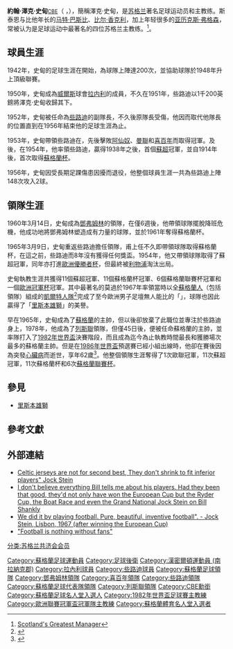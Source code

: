 {{noteTA
|T=zh-hans:乔克·斯泰恩; zh-hk:澤克·史甸;
|G1=Football
|G2=FAcup
|G3=蘇超
|G4=列斯聯
|G5=EPL
|G6=UEFA
|1=zh-hans:乔克·斯泰恩; zh-hk:澤克·史甸;
|2=zh-hans:斯泰恩; zh-hk:史甸;
|3=zh-hans:马特·巴斯比;zh-hk:麥·畢士比;zh-tw:馬特·巴斯比;
|4=zh-hans:流浪者;zh-hk:流浪;zh-tw:流浪者;
}}
{{Football manager infobox
| playername = 澤克·史甸
| image = [[File:Trainer_Jock_Stein_van_Celtic_in_het_Hiltonhotel,_Bestanddeelnr_924-3395.jpg|250px]]
| fullname = John Stein
| dateofbirth = {{birth date|1922|10|5}}
| cityofbirth =[[南拉納克郡|南拉納克郡]]<br>{{Link-en|巴爾本|Burnbank}}
| countryofbirth = {{UK}}[[蘇格蘭|蘇格蘭]]
| dateofdeath = {{death date and age|1985|9|10|1922|10|5}}
| cityofdeath = [[加的夫|加的夫]]
| countryofdeath = {{UK}}[[威爾斯|威爾斯]]
| currentclub = 已逝世
| position = [[中堅|中堅]]
| years = 1942-1950<br/>1950-1951<br/>1951-1956
| clubs = {{Link-en|艾比安流浪|Albion Rovers F.C. (Scotland)}}<br/>[[拉内利足球俱乐部|拉内利]]<br>[[凱爾特人足球俱樂部|些路迪]]
| caps(goals) = {{0}}200（0）<br/>?（?）<br/>148（2）
| manageryears = 1960-1964<br>1964-1965<br>1965-1978<br>1965<br>1978<br>1978-1985
| managerclubs = [[鄧弗姆林足球俱樂部|鄧弗姆林]]<br>[[希伯尼安足球俱樂部|喜百年]]<br>[[凱爾特人足球俱樂部|些路迪]]<br>[[蘇格蘭足球代表隊|蘇格蘭]]<br>[[利茲聯足球俱樂部|列斯聯]]<br>[[蘇格蘭足球代表隊|蘇格蘭]]
}}
'''約翰·澤克·史甸'''<small>[[CBE|CBE]]</small>（'''{{lang-en|John "Jock" Stein}}''' ，{{bd|1922年|10月5日|1985年|9月10日|catIdx=S}}），簡稱澤克·史甸，是[[苏格兰|苏格兰]]著名足球运动员和主教练。斯泰恩与比他年长的[[马特·巴斯比|马特·巴斯比]]、[[比尔·香克利|比尔·香克利]]，加上年轻很多的[[亚历克斯·弗格森|亚历克斯·弗格森]]，常被认为是足球运动中最著名的四位苏格兰主教练。<ref>[http://www.findarticles.com/p/articles/mi_qn4156/is_20030824/ai_n12583623/pg_2 Scotland's Greatest Manager]</ref>。

==球員生涯==
 
1942年，史甸的足球生涯在{{Link-en|艾比安流浪|Albion Rovers F.C. (Scotland)}}開始，為球隊上陣達200次，並協助球隊於1948年升上頂級聯賽。

1950年，史甸成為[[威爾斯|威爾斯]]球會[[拉内利足球俱乐部|拉内利]]的成員，不久在1951年，些路迪以1千200英鎊將澤克·史甸收歸其下。

1952年，史甸被任命為[[些路迪足球會|些路迪]]的副隊長，不久後原隊長{{Link-en|桑恩·法倫|Sean Fallon}}受傷，他因而取代他隊長的位置直到在1956年結束他的足球生涯為止。

1953年，史甸帶領些路迪在{{Link-en|加冕杯|Coronation Cup (football)}}，先後擊敗[[阿仙奴足球會|阿仙奴]]、[[曼聯足球會|曼聯]]和[[喜百年足球會|喜百年]]而取得冠軍。及後，在1954年，他率領些路迪，贏得1938年之後，首個[[蘇格蘭足球超級聯賽|蘇超]]冠軍，並自1914年後，首次取得[[蘇格蘭杯|蘇格蘭杯]]。

1956年，史甸因受長期足踝傷患因擾而退役，他整個球員生涯一共為些路迪上陣148次攻入2球。

==領隊生涯==

1960年3月14日，史甸成為[[鄧弗姆林足球俱樂部|鄧弗姆林]]的領隊，在僅6週後，他帶領球隊擺脫降班危機，他成功地將鄧弗姆林塑造成有力量的球隊，並於1961年奪得蘇格蘭杯。

1965年3月9日，史甸重返些路迪擔任領隊，甫上任不久即帶領球隊取得蘇格蘭杯，在這之前，些路迪而8年沒有獲得任何獎盃。1954年，他又帶領球隊取得了蘇超冠軍，同年亦打進[[歐洲優勝者杯|歐洲優勝者杯]]，但最終被[[利物浦足球會|利物浦]]淘汰出局。

史甸執教生涯共獲得11個蘇超冠軍、11個蘇格蘭杯冠軍、6個蘇格蘭聯賽杯冠軍和一個[[歐洲冠軍聯賽|歐洲冠軍杯]]冠軍。其中最著名的莫過於1967年率領當時以全[[蘇格蘭人|蘇格蘭人]]（包括領隊）組成的[[凱爾特人足球俱樂部|凱爾特人隊]]<ref>{{Cite web |url=http://news.bbc.co.uk/onthisday/hi/dates/stories/may/25/newsid_5071000/5071020.stm |title=Celtic win European Cup |accessdate=2008-06-13 |archive-date=2013-01-28 |archive-url=https://www.webcitation.org/6E0ePVsnt?url=http://news.bbc.co.uk/onthisday/hi/dates/stories/may/25/newsid_5071000/5071020.stm |dead-url=no }}</ref>完成了至今歐洲男子足壇無人能比的「{{Link-en|四冠王|The Quadruple}}」，球隊也因此贏得了「[[里斯本雄獅|里斯本雄獅]]」的美譽。

早在1965年，史甸成為了[[蘇格蘭足球代表隊|蘇格蘭]]的主帥，但以後卻放棄了此職位並專注於些路迪身上，1978年，他成為了[[列斯聯足球會|列斯聯]]領隊，但僅45日後，便被任命蘇格蘭的主帥，並率隊打入了[[1982年世界盃|1982年世界盃]]決賽階段，而且成為迄今為止執教時間最長和獲勝場次最多的蘇格蘭主帥。但是在[[1986年世界盃|1986年世界盃]]預選賽已經小組出線時，他卻在賽後因為突發[[心臟病|心臟病]]而逝世，享年62歲<ref>{{Cite web |url=http://www.bbc.co.uk/scotland/sportscotland/asportingnation/article/0091/ |title=Jock Stein dies 1985 |access-date=2008-06-13 |archive-date=2020-02-03 |archive-url=https://web.archive.org/web/20200203040537/http://www.bbc.co.uk/scotland/sportscotland/asportingnation/article/0091/ }}</ref>。他整個領隊生涯奪得了1次歐聯冠軍，11次蘇超冠軍，11次蘇格蘭杯和6次[[蘇格蘭聯賽杯|蘇格蘭聯賽杯]]。

==參見==
*[[里斯本雄獅|里斯本雄獅]]

==參考文獻==
{{reflist}}

== 外部連結 ==
*[http://www.ntvcelticfanzine.com/ntv%20shop/ntvshoptshirts.htm Celtic jerseys are not for second best, They don't shrink to fit inferior players" Jock Stein] {{Wayback|url=http://www.ntvcelticfanzine.com/ntv%20shop/ntvshoptshirts.htm |date=20090410042904 }}
*[https://web.archive.org/web/20041024015921/http://www.liverpoolfc.tv/lfc_story/a_quotes.shtml I don't believe everything Bill tells me about his players. Had they been that good, they'd not only have won the European Cup but the Ryder Cup, the Boat Race and even the Grand National Jock Stein on Bill Shankly]
*[https://web.archive.org/web/20030525165926/http://www.weekender.co.jp/new/030516/sports_news-030516.html We did it by playing football. Pure, beautiful, inventive football". - Jock Stein, Lisbon, 1967 (after winning the European Cup)]
*[https://web.archive.org/web/20080527040333/http://www.redpathalbion.co.uk/Philosophy_Page.htm "Football is nothing without fans" ]

{{蘇格蘭足球代表隊領隊}}
{{列斯聯領隊}}

{{Authority control}}
{{DEFAULTSORT:Stein, Jock}}
[[Category:蘇格蘭足球運動員|Category:蘇格蘭足球運動員]]
[[Category:足球後衛|Category:足球後衛]]
[[Category:漢密爾頓運動員_(南拉納克郡)|Category:漢密爾頓運動員 (南拉納克郡)]]
[[Category:拉內利球員|Category:拉內利球員]]
[[Category:些路迪球員|Category:些路迪球員]]
[[Category:蘇格蘭足球領隊|Category:蘇格蘭足球領隊]]
[[Category:鄧弗姆林領隊|Category:鄧弗姆林領隊]]
[[Category:喜百年領隊|Category:喜百年領隊]]
[[Category:些路迪領隊|Category:些路迪領隊]]
[[Category:蘇格蘭足球代表隊領隊|Category:蘇格蘭足球代表隊領隊]]
[[Category:列斯聯領隊|Category:列斯聯領隊]]
[[Category:CBE勳銜|Category:CBE勳銜]]
[[分类:苏格兰共济会会员|分类:苏格兰共济会会员]]
[[Category:蘇格蘭足球名人堂入選人|Category:蘇格蘭足球名人堂入選人]]
[[Category:1982年世界盃足球賽主教練|Category:1982年世界盃足球賽主教練]]
[[Category:歐洲聯賽冠軍盃冠軍隊主教練|Category:歐洲聯賽冠軍盃冠軍隊主教練]]
[[Category:蘇格蘭體育名人堂入選者|Category:蘇格蘭體育名人堂入選者]]